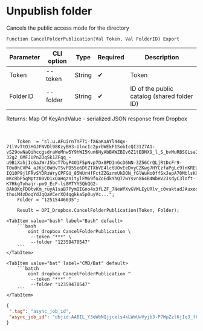 ﻿---
sidebar_position: 2
description: Unpublish folder and other functions to work with Dropbox in the Open Integration Package, a free open-source integration library for 1C:Enterprise 8, OneScript and CLI
keywords: [1C, 1С, 1С:Enterprise, 1С:Enterprise 8.3, API, Integration, Services, Exchange, OneScript, CLI, Dropbox]
---


# Unpublish folder
 Cancels the public access mode for the directory



`Function CancelFolderPublication(Val Token, Val FolderID) Export`

  | Parameter | CLI option | Type | Required | Description |
  |-|-|-|-|-|
  | Token | --token | String | &#x2714; | Token |
  | FolderID | --folder | String | &#x2714; | ID of the public catalog (shared folder ID) |

  
  Returns:  Map Of KeyAndValue - serialized JSON response from Dropbox

<br/>




```bsl title="1C:Enterprise/OneScript code example"
    Token  = "sl.u.AFuirnTYF7i-fX6aKaAYl44qx-71lVvTtO3HGJFNVDl98KzyBH3-UlncIc2prbWEkF1SobIcQI31Z7A1-vS29owNaQihccgsdraWoMnw5Y9hWI5Kun6HyAbBAWZBIv6Z1tEDNX9_l_S_bvMuRBSGLsaIBXcnwuk5mAyyPrGxcl5Kndmf4hkZwFK8raQ-32g2_6MFJUPnZOqSk1ZFqq_-u9BiXahjIcGaJWrJ5bcT7byP4O1F5pNvp7Ox8PD1nGcD6NN-3Z56CrQLjRtDcFr9-T0u0hCVP4_aJKjC0WdvTSvPD55e6DtZTXbVE4lctUOvEeDvyCZKwg7HYCzfaPgLc9lnKREUQU-IQ10P9jlFRvSYDRzWryCPFGU_85WUrHfFctZZGzrmUkDON_fGlWuHo0ffSxJepA70MblsKCUMEJgAJ2IqvCKVeiJ2_XHUVCUBqYuEe1qQjmdcdukoB01xinXsROV2xeyyql4yvsQsMPb85RQo5B0TJM69CoGIVtyQVEBnk-mKcRbP5qMptz00VD1xOaHqznitylFM69foZoEdkYhQ77wYsvn864B4WbHV2JsdyC3loft-K7HkgTyhajr-pm9_EcF-ls8MTYY5QhQG2-8AkOKqFDOtvKm_ruyA1saB7PymIIGno4x3fLZF_7NeWfXvGVWLEyURlv_c0vaktadJAuxodMiCuOP-thoiM4zDoqYdJqQaVCerXQ4qgkka5p0uyVc...";
    Folder = "12515446035";

    Result = OPI_Dropbox.CancelFolderPublication(Token, Folder);
```
 

 <Tabs>
  
    <TabItem value="bash" label="Bash" default>
        ```bash
            oint dropbox CancelFolderPublication \
             --token "***" \
             --folder "12359470547"
        ```
    </TabItem>
  
    <TabItem value="bat" label="CMD/Bat" default>
        ```batch
            oint dropbox CancelFolderPublication ^
             --token "***" ^
             --folder "12359470547"
        ```
    </TabItem>
</Tabs>


```json title="Result"
{
 ".tag": "async_job_id",
 "async_job_id": "dbjid:AABIL_Y3eWbNQjjcels4kLWmUwVyjbJ-P7WpZzl6jIq3_fb2oSve73rWjYkC5VFtf8SOK2kP67Ms--L0g4pcUNzO"
}
```
